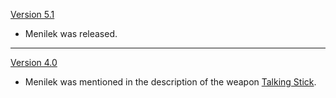 {{Change History/Header}}
[[Version 5.1]]
* Menilek was released.
----
[[Version 4.0]]
* Menilek was mentioned in the description of the weapon [[Talking Stick]].
